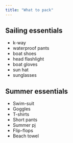 ```yaml
---
title: "What to pack"
---
```



::: {.panel-tabset}
## Sailing essentials
  + k-way
  + waterproof pants
  + boat shoes
  + head flashlight
  + boat gloves
  + sun hat
  + sunglasses
  
## Summer essentials
  + Swim-suit
  + Goggles
  + T-shirts
  + Short pants
  + Summer pj
  + Flip-flops
  + Beach towel
  
:::